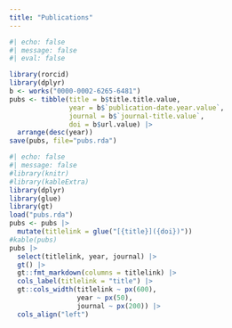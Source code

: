 ```yaml
---
title: "Publications"
---
```


```r
#| echo: false
#| message: false
#| eval: false

library(rorcid)
library(dplyr)
b <- works("0000-0002-6265-6481")
pubs <- tibble(title = b$title.title.value, 
               year = b$`publication-date.year.value`,
               journal = b$`journal-title.value`,
               doi = b$url.value) |>
  arrange(desc(year))
save(pubs, file="pubs.rda")
```

```r
#| echo: false
#| message: false
#library(knitr)
#library(kableExtra)
library(dplyr)
library(glue)
library(gt)
load("pubs.rda")
pubs <- pubs |>
  mutate(titlelink = glue("[{title}]({doi})"))
#kable(pubs)
pubs |> 
  select(titlelink, year, journal) |>
  gt() |>
  gt::fmt_markdown(columns = titlelink) |>
  cols_label(titlelink = "title") |> 
  gt::cols_width(titlelink ~ px(600),
                 year ~ px(50),
                 journal ~ px(200)) |>
  cols_align("left")
  
```
